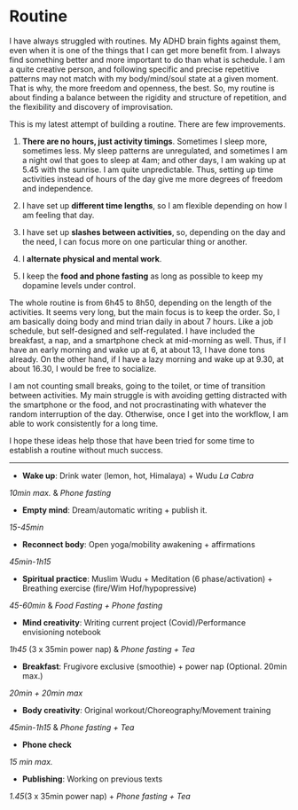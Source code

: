 # Routine {#routine}

I have always struggled with routines. My ADHD brain fights against them, even when it is one of the things that I can get more benefit from. I always find something better and more important to do than what is schedule. I am a quite creative person, and following specific and precise repetitive patterns may not match with my body/mind/soul state at a given moment. That is why, the more freedom and openness, the best. So, my routine is about finding a balance between the rigidity and structure of repetition, and the flexibility and discovery of improvisation. 

This is my latest attempt of building a routine. There are few improvements. 

1.	**There are no hours, just activity timings**. Sometimes I sleep more, sometimes less. My sleep patterns are unregulated, and sometimes I am a night owl that goes to sleep at 4am; and other days, I am waking up at 5.45 with the sunrise. I am quite unpredictable. Thus, setting up time activities instead of hours of the day give me more degrees of freedom and independence. 

2.	I have set up **different time lengths**, so I am flexible depending on how I am feeling that day. 

3.	I have set up **slashes between activities**, so, depending on the day and the need, I can focus more on one particular thing or another. 

4.	I **alternate physical and mental work**.

5.	I keep the **food and phone fasting** as long as possible to keep my dopamine levels under control. 

The whole routine is from 6h45 to 8h50, depending on the length of the activities. It seems very long, but the main focus is to keep the order. So, I am basically doing body and mind trian daily in about 7 hours. Like a job schedule, but self-designed and self-regulated. I have included the breakfast, a nap, and a smartphone check at mid-morning as well. Thus, if I have an early morning and wake up at 6, at about 13, I have done tons already. On the other hand, if I have a lazy morning and wake up at 9.30, at about 16.30, I would be free to socialize. 

I am not counting small breaks, going to the toilet, or time of transition between activities. My main struggle is with avoiding getting distracted with the smartphone or the food, and not procrastinating with whatever the random interruption of the day. Otherwise, once I get into the workflow, I am able to work consistently for a long time.

I hope these ideas help those that have been tried for some time to establish a routine without much success. 

----

-	**Wake up**: Drink water (lemon, hot, Himalaya) + Wudu *La Cabra*

*10min max.* & *Phone fasting*

- **Empty mind**:	Dream/automatic writing + publish it.

*15-45min*

-	**Reconnect body**: Open yoga/mobility awakening + affirmations

*45min-1h15*

-	**Spiritual practice**: Muslim Wudu + Meditation (6 phase/activation) + Breathing exercise (fire/Wim Hof/hypopressive)

*45-60min* & *Food Fasting + Phone fasting*

- **Mind creativity**: Writing current project (Covid)/Performance envisioning notebook

*1h45* (3 x 35min power nap) & *Phone fasting + Tea*

-	**Breakfast**: Frugivore exclusive (smoothie) + power nap (Optional. 20min max.)

*20min + 20min max*

-	**Body creativity**: Original workout/Choreography/Movement training

*45min-1h15* & *Phone fasting + Tea*

-	**Phone check**

*15 min max.*

- **Publishing**: Working on previous texts

*1.45*(3 x 35min power nap) + *Phone fasting + Tea*


















